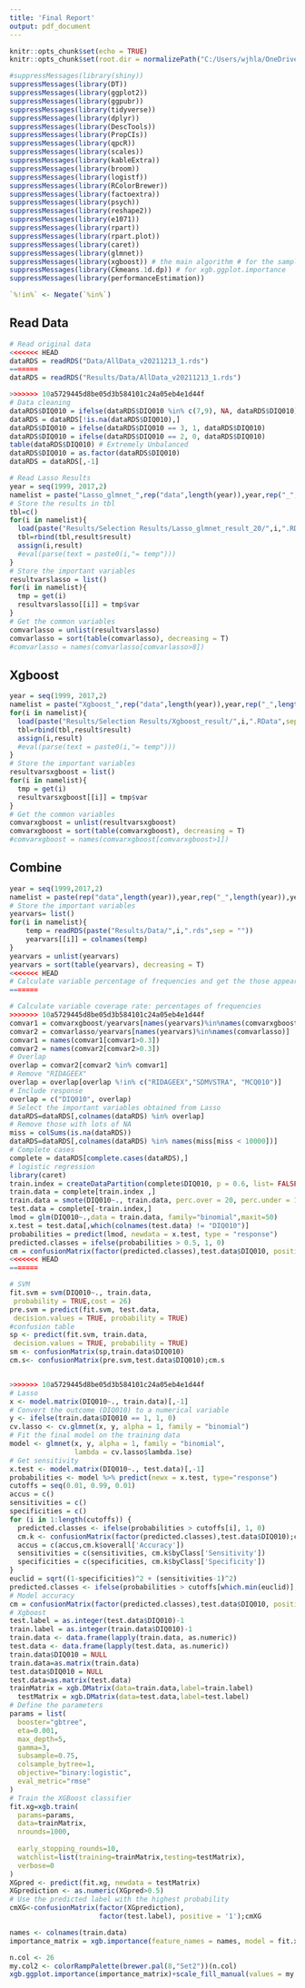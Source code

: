 ```yaml
---
title: 'Final Report'
output: pdf_document
---
```


```r
knitr::opts_chunk$set(echo = TRUE)
knitr::opts_chunk$set(root.dir = normalizePath("C:/Users/wjhla/OneDrive/Documents/UMichigan/BIOSTAT 625/Final"))
```

```r
#suppressMessages(library(shiny))
suppressMessages(library(DT))
suppressMessages(library(ggplot2))
suppressMessages(library(ggpubr))
suppressMessages(library(tidyverse))
suppressMessages(library(dplyr))
suppressMessages(library(DescTools))
suppressMessages(library(PropCIs))
suppressMessages(library(qpcR))
suppressMessages(library(scales))
suppressMessages(library(kableExtra))
suppressMessages(library(broom))
suppressMessages(library(logistf))
suppressMessages(library(RColorBrewer))
suppressMessages(library(factoextra))
suppressMessages(library(psych))
suppressMessages(library(reshape2))
suppressMessages(library(e1071))
suppressMessages(library(rpart))
suppressMessages(library(rpart.plot))
suppressMessages(library(caret))
suppressMessages(library(glmnet))
suppressMessages(library(xgboost)) # the main algorithm # for the sample dataset 
suppressMessages(library(Ckmeans.1d.dp)) # for xgb.ggplot.importance
suppressMessages(library(performanceEstimation))

`%!in%` <- Negate(`%in%`)
```

## Read Data
```r
# Read original data
<<<<<<< HEAD
dataRDS = readRDS("Data/AllData_v20211213_1.rds")
=======
dataRDS = readRDS("Results/Data/AllData_v20211213_1.rds")

>>>>>>> 10a5729445d8be05d3b584101c24a05eb4e1d44f
# Data cleaning
dataRDS$DIQ010 = ifelse(dataRDS$DIQ010 %in% c(7,9), NA, dataRDS$DIQ010)
dataRDS = dataRDS[!is.na(dataRDS$DIQ010),]
dataRDS$DIQ010 = ifelse(dataRDS$DIQ010 == 3, 1, dataRDS$DIQ010)
dataRDS$DIQ010 = ifelse(dataRDS$DIQ010 == 2, 0, dataRDS$DIQ010)
table(dataRDS$DIQ010) # Extremely Unbalanced
dataRDS$DIQ010 = as.factor(dataRDS$DIQ010)
dataRDS = dataRDS[,-1]
```

```r
# Read Lasso Results
year = seq(1999, 2017,2)
namelist = paste("Lasso_glmnet_",rep("data",length(year)),year,rep("_",length(year)),year+1,sep = "")
# Store the results in tbl
tbl=c()
for(i in namelist){
  load(paste("Results/Selection Results/Lasso_glmnet_result_20/",i,".RData",sep = ""))
  tbl=rbind(tbl,result$result)
  assign(i,result)
  #eval(parse(text = paste0(i,"= temp")))
}
# Store the important variables
resultvarslasso = list()
for(i in namelist){
  tmp = get(i)
  resultvarslasso[[i]] = tmp$var
}
# Get the common variables
comvarlasso = unlist(resultvarslasso)
comvarlasso = sort(table(comvarlasso), decreasing = T)
#comvarlasso = names(comvarlasso[comvarlasso>8])
```

## Xgboost
```r
year = seq(1999, 2017,2)
namelist = paste("Xgboost_",rep("data",length(year)),year,rep("_",length(year)),year+1,sep = "")
for(i in namelist){
  load(paste("Results/Selection Results/Xgboost_result/",i,".RData",sep = ""))
  tbl=rbind(tbl,result$result)
  assign(i,result)
  #eval(parse(text = paste0(i,"= temp")))
}
# Store the important variables
resultvarsxgboost = list()
for(i in namelist){
  tmp = get(i)
  resultvarsxgboost[[i]] = tmp$var
}
# Get the common variables
comvarxgboost = unlist(resultvarsxgboost)
comvarxgboost = sort(table(comvarxgboost), decreasing = T)
#comvarxgboost = names(comvarxgboost[comvarxgboost>1])
```

## Combine 
```r
year = seq(1999,2017,2)
namelist = paste(rep("data",length(year)),year,rep("_",length(year)),year+1,sep = "")
# Store the important variables
yearvars= list()
for(i in namelist){
    temp = readRDS(paste("Results/Data/",i,".rds",sep = ""))
    yearvars[[i]] = colnames(temp)
}
yearvars = unlist(yearvars)
yearvars = sort(table(yearvars), decreasing = T)
<<<<<<< HEAD
# Calculate variable percentage of frequencies and get the those appears more than 30% times
=======

# Calculate variable coverage rate: percentages of frequencies
>>>>>>> 10a5729445d8be05d3b584101c24a05eb4e1d44f
comvar1 = comvarxgboost/yearvars[names(yearvars)%in%names(comvarxgboost)]
comvar2 = comvarlasso/yearvars[names(yearvars)%in%names(comvarlasso)]
comvar1 = names(comvar1[comvar1>0.3])
comvar2 = names(comvar2[comvar2>0.3])
# Overlap
overlap = comvar2[comvar2 %in% comvar1]
# Remove "RIDAGEEX"
overlap = overlap[overlap %!in% c("RIDAGEEX","SDMVSTRA", "MCQ010")]
# Include response
overlap = c("DIQ010", overlap)
# Select the important variables obtained from Lasso
dataRDS=dataRDS[,colnames(dataRDS) %in% overlap]
# Remove those with lots of NA
miss = colSums(is.na(dataRDS))
dataRDS=dataRDS[,colnames(dataRDS) %in% names(miss[miss < 10000])]
# Complete cases
complete = dataRDS[complete.cases(dataRDS),]
# logistic regression
library(caret)
train.index = createDataPartition(complete$DIQ010, p = 0.6, list= FALSE)
train.data = complete[train.index ,]
train.data = smote(DIQ010~., train.data, perc.over = 20, perc.under = 1)
test.data = complete[-train.index,]
lmod = glm(DIQ010~.,data = train.data, family="binomial",maxit=50)
x.test = test.data[,which(colnames(test.data) != "DIQ010")]
probabilities = predict(lmod, newdata = x.test, type = "response")
predicted.classes = ifelse(probabilities > 0.5, 1, 0)
cm = confusionMatrix(factor(predicted.classes),test.data$DIQ010, positive = "1");cm
<<<<<<< HEAD
=======

# SVM
fit.svm = svm(DIQ010~., train.data,
 probability = TRUE,cost = 26)
pre.svm = predict(fit.svm, test.data,
 decision.values = TRUE, probability = TRUE)
#confusion table
sp <- predict(fit.svm, train.data,
 decision.values = TRUE, probability = TRUE)
sm <- confusionMatrix(sp,train.data$DIQ010)
cm.s<- confusionMatrix(pre.svm,test.data$DIQ010);cm.s


>>>>>>> 10a5729445d8be05d3b584101c24a05eb4e1d44f
# Lasso
x <- model.matrix(DIQ010~., train.data)[,-1]
# Convert the outcome (DIQ010) to a numerical variable
y <- ifelse(train.data$DIQ010 == 1, 1, 0)
cv.lasso <- cv.glmnet(x, y, alpha = 1, family = "binomial")
# Fit the final model on the training data
model <- glmnet(x, y, alpha = 1, family = "binomial",
                lambda = cv.lasso$lambda.1se)
# Get sensitivity
x.test <- model.matrix(DIQ010~., test.data)[,-1]
probabilities <- model %>% predict(newx = x.test, type="response")
cutoffs = seq(0.01, 0.99, 0.01)
accus = c()
sensitivities = c()
specificities = c()
for (i in 1:length(cutoffs)) {
  predicted.classes <- ifelse(probabilities > cutoffs[i], 1, 0)
  cm.k <- confusionMatrix(factor(predicted.classes),test.data$DIQ010);cm.k
  accus = c(accus,cm.k$overall['Accuracy'])
  sensitivities = c(sensitivities, cm.k$byClass['Sensitivity'])
  specificities = c(specificities, cm.k$byClass['Specificity'])
}
euclid = sqrt((1-specificities)^2 + (sensitivities-1)^2)
predicted.classes <- ifelse(probabilities > cutoffs[which.min(euclid)], 1, 0)
# Model accuracy
cm = confusionMatrix(factor(predicted.classes),test.data$DIQ010, positive = "1");cm
# Xgboost
test.label = as.integer(test.data$DIQ010)-1
train.label = as.integer(train.data$DIQ010)-1
train.data <- data.frame(lapply(train.data, as.numeric))
test.data <- data.frame(lapply(test.data, as.numeric))
train.data$DIQ010 = NULL
train.data=as.matrix(train.data)
test.data$DIQ010 = NULL
test.data=as.matrix(test.data)
trainMatrix = xgb.DMatrix(data=train.data,label=train.label)
  testMatrix = xgb.DMatrix(data=test.data,label=test.label)
# Define the parameters
params = list(
  booster="gbtree",
  eta=0.001,
  max_depth=5,
  gamma=3,
  subsample=0.75,
  colsample_bytree=1,
  objective="binary:logistic",
  eval_metric="rmse"
)
# Train the XGBoost classifier
fit.xg=xgb.train(
  params=params,
  data=trainMatrix,
  nrounds=1000,
  
  early_stopping_rounds=10,
  watchlist=list(training=trainMatrix,testing=testMatrix),
  verbose=0
)
XGpred <- predict(fit.xg, newdata = testMatrix)
XGprediction <- as.numeric(XGpred>0.5)
# Use the predicted label with the highest probability
cmXG<-confusionMatrix(factor(XGprediction),
                      factor(test.label), positive = '1');cmXG

names <- colnames(train.data)
importance_matrix = xgb.importance(feature_names = names, model = fit.xg)

n.col <- 26
my.col2 <- colorRampPalette(brewer.pal(8,"Set2"))(n.col)
xgb.ggplot.importance(importance_matrix)+scale_fill_manual(values = my.col2)+theme_classic()


```
